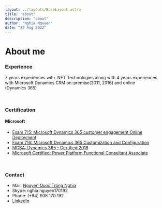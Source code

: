 ```yaml
---
layout: ../layouts/BaseLayout.astro
title: "about"
description: "about"
author: "Nghia Nguyen"
date: "29 Aug 2022"
---
```


# About me

### Experience

7 years experiences with .NET Technologies along with 4 years experiences with Microsoft Dynamics CRM on-premise(2011, 2016) and online (Dynamics 365)

<br/>

### Certification
#### Microsoft
+ [Exam 715: Microsoft Dynamics 365 customer engagement Online Deployment](https://www.credly.com/earner/earned/badge/bc057fbd-4df4-4393-ba91-6fc759a57291)
+ [Exam 716: Microsoft Dynamics 365 Customization and Configuration](https://www.credly.com/earner/earned/badge/b7ffd52e-b1ed-4b15-af0a-9b857c429bc1)
+ [MCSA: Dynamics 365 - Certified 2018](https://www.credly.com/earner/earned/badge/1daf3503-9d08-49b6-859a-911f1c061968)
+ [Microsoft Certified: Power Platform Functional Consultant Associate](https://www.credly.com/earner/earned/badge/e9319703-8a9b-4828-96c2-db341dd004b9)

<br/>

### Contact
+ Mail: [Nguyen Quoc Trong Nghia](mailto:nghia.nguyen170192@gmail.com)
+ Skype: nghia.nguyen170192
+ Phone: (+84) 908 170 192
+ [LinkedIn](https://www.linkedin.com/in/nghianguyen170192/)